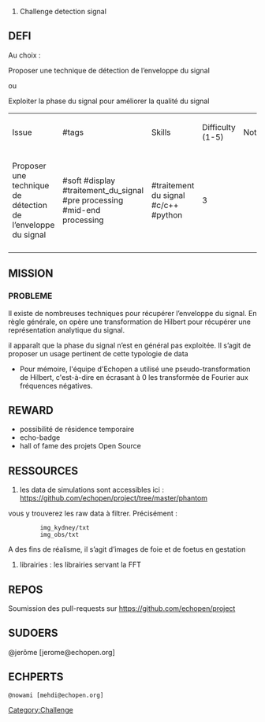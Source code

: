 # Challenge detection signal

== DEFI ==

Au choix :

Proposer une technique de détection de l’enveloppe du signal

ou

Exploiter la phase du signal pour améliorer la qualité du signal

{| class="wikitable"
|----
|Issue
|#tags
|Skills
|Difficulty (1-5)
|Notes
|----
|Proposer une technique de détection de l’enveloppe du signal
|#soft #display #traitement_du_signal #pre processing #mid-end processing
|#traitement du signal #c/c++ #python
|3
|
|----
|}

== MISSION ==

=== PROBLEME ===

Il existe de nombreuses techniques pour récupérer l’enveloppe du signal. En règle générale, on opère une transformation de Hilbert pour récupérer une représentation analytique du signal. 

il apparaît que la phase du signal n’est en général pas exploitée. Il s’agit de proposer un usage pertinent de cette typologie de data

* Pour mémoire, l'équipe d'Echopen a utilisé une pseudo-transformation de Hilbert, c'est-à-dire en écrasant à 0 les transformée de Fourier aux fréquences négatives.


== REWARD ==
*possibilité de résidence temporaire
*echo-badge
*hall of fame des projets Open Source

== RESSOURCES ==

# les data de simulations sont accessibles ici : https://github.com/echopen/project/tree/master/phantom
vous y trouverez les raw data à filtrer. Précisément :

          img_kydney/txt
          img_obs/txt

A des fins de réalisme, il s’agit d’images de foie et de foetus en gestation

# librairies : les librairies servant la FFT

== REPOS ==

Soumission des pull-requests sur https://github.com/echopen/project

== SUDOERS ==

@jerôme [jerome@echopen.org]

== ECHPERTS ==

 @nowami [mehdi@echopen.org]

[[Category:Challenge]]